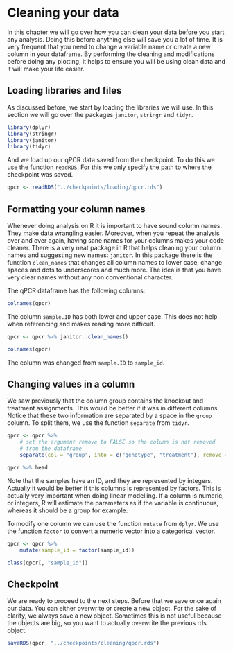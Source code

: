 # Cleaning your data

In this chapter we will go over how you can clean your data before you
start any analysis. Doing this before anything else will save you a lot 
of time. It is very frequent that you need to change a variable name or
create a new column in your dataframe. By performing the cleaning and 
modifications before doing any plotting, it helps to ensure you will
be using clean data and it will make your life easier.

## Loading libraries and files

As discussed before, we start by loading the libraries we will use. In this
section we will go over the packages `janitor`, `stringr` and `tidyr`.

```r
library(dplyr)
library(stringr)
library(janitor)
library(tidyr)
```

And we load up our qPCR data saved from the checkpoint. To do this we
use the function `readRDS`. For this we only specify the path to where
the checkpoint was saved. 

```r
qpcr <- readRDS("../checkpoints/loading/qpcr.rds")
```

## Formatting your column names

Whenever doing analysis on R it is important to have sound column names.
They make data wrangling easier. Moreover, when you repeat the 
analysis over and over again, having sane names for your columns makes 
your code cleaner. There is a very neat package in R that helps
cleaning your column names and suggesting new names: `janitor`. 
In this package there is the function `clean_names` that changes
all column names to lower case, change spaces and dots to underscores and
much more. The idea is that you have very clear names without any 
non conventional character. 

The qPCR dataframe has the following columns:

```r
colnames(qpcr)
```

The column `sample.ID` has both lower and upper case. This does
not help when referencing and makes reading more difficult. 

```r
qpcr <- qpcr %>% janitor::clean_names()

colnames(qpcr)
```

The column was changed from `sample.ID` to `sample_id`.

## Changing values in a column

We saw previously that the column group contains the knockout and
treatment assignments. This would be better if it was in different columns.
Notice that these two information are separated by a space in the
`group` column. To split them, we use the function `separate` from `tidyr`.

```r
qpcr <- qpcr %>% 
    # set the argument remove to FALSE so the column is not removed
    # from the dataframe
    separate(col = "group", into = c("genotype", "treatment"), remove = FALSE)

qpcr %>% head
```

Note that the samples have an ID, and they are represented by integers. 
Actually it would be better if this columns is represented by factors.
This is actually very important when doing linear modelling. If a column
is numeric, or integers, R will estimate the parameters as if the variable
is continuous, whereas it should be a group for example.

To modify one column we can use the function `mutate` from `dplyr`. We
use the function `factor` to convert a numeric vector into 
a categorical vector. 

```r
qpcr <- qpcr %>%
    mutate(sample_id = factor(sample_id))

class(qpcr[, "sample_id"])
```

## Checkpoint

We are ready to proceed to the next steps. Before that we save once
again our data. You can either overwrite or create a new object. For
the sake of clarity, we always save a new object. Sometimes this is not 
useful because the objects are big, so you want to actually overwrite
the previous rds object. 

```r
saveRDS(qpcr, "../checkpoints/cleaning/qpcr.rds")
```

